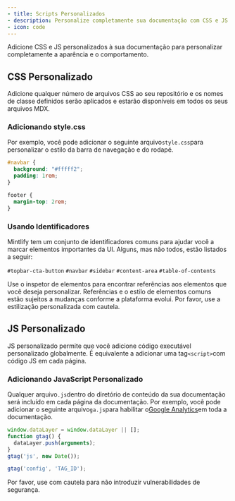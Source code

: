 ```yaml
---
- title: Scripts Personalizados
- description: Personalize completamente sua documentação com CSS e JS personalizados
- icon: code
---
```


Adicione CSS e JS personalizados à sua documentação para personalizar completamente a aparência e o comportamento.

## CSS Personalizado

Adicione qualquer número de arquivos CSS ao seu repositório e os nomes de classe definidos serão aplicados e estarão disponíveis em todos os seus arquivos MDX.

### Adicionando style.css

Por exemplo, você pode adicionar o seguinte arquivo`style.css`para personalizar o estilo da barra de navegação e do rodapé.

```css
#navbar {
  background: "#fffff2";
  padding: 1rem;
}

footer {
  margin-top: 2rem;
}
```

### Usando Identificadores

Mintlify tem um conjunto de identificadores comuns para ajudar você a marcar elementos importantes da UI. Alguns, mas não todos, estão listados a seguir:

`#topbar-cta-button` `#navbar` `#sidebar` `#content-area` `#table-of-contents`

<Tip>
  Use o inspetor de elementos para encontrar referências aos elementos que você deseja personalizar.
</Tip>

<Warning>
  Referências e o estilo de elementos comuns estão sujeitos a mudanças conforme a plataforma evolui. Por favor, use a estilização personalizada com cautela.
</Warning>

## JS Personalizado

JS personalizado permite que você adicione código executável personalizado globalmente. É equivalente a adicionar uma tag`<script>`com código JS em cada página.

### Adicionando JavaScript Personalizado

Qualquer arquivo`.js`dentro do diretório de conteúdo da sua documentação será incluído em cada página da documentação. Por exemplo, você pode adicionar o seguinte arquivo`ga.js`para habilitar o[Google Analytics](https://marketingplatform.google.com/about/analytics)em toda a documentação.

```js
window.dataLayer = window.dataLayer || [];
function gtag() {
  dataLayer.push(arguments);
}
gtag('js', new Date());

gtag('config', 'TAG_ID');
```

<Warning>
  Por favor, use com cautela para não introduzir vulnerabilidades de segurança.
</Warning>
